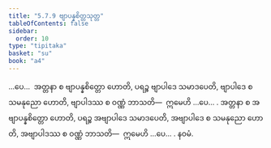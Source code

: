 ```yaml
---
title: "5.7.9 ဗျာပန္နစိတ္တသုတ္တ"
tableOfContents: false
sidebar:
  order: 10
type: "tipitaka"
basket: "su"
book: "a4"
---
```



<DynamicBreadcrumb />

<Division number="272" book="a4">

<Paragraph number="1592" book="a4">
…ပေ…  အတ္တနာ စ ဗျာပန္နစိတ္တော ဟောတိ, ပရဉ္စ ဗျာပါဒေ သမာဒပေတိ, ဗျာပါဒေ စ သမနုညော ဟောတိ, ဗျာပါဒဿ စ ဝဏ္ဏံ ဘာသတိ—  ဣမေဟိ …ပေ… .
</Paragraph>

<Paragraph number="1593" book="a4">
အတ္တနာ စ အဗျာပန္နစိတ္တော ဟောတိ, ပရဉ္စ အဗျာပါဒေ သမာဒပေတိ, အဗျာပါဒေ စ သမနုညော ဟောတိ, အဗျာပါဒဿ စ ဝဏ္ဏံ ဘာသတိ—  ဣမေဟိ …ပေ… .

</Paragraph>
</Division>

<Paragraph number="1594" type="center" book="a4">
နဝမံ.
</Paragraph>